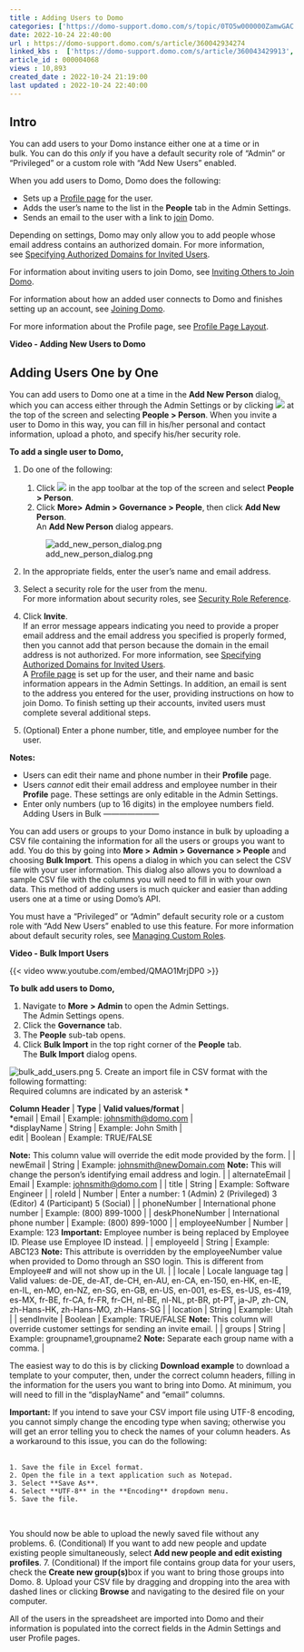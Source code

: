 ```yaml
---
title : Adding Users to Domo
categories: ['https://domo-support.domo.com/s/topic/0TO5w000000ZamwGAC']
date: 2022-10-24 22:40:00
url : https://domo-support.domo.com/s/article/360042934274
linked_kbs :  ['https://domo-support.domo.com/s/article/360043429913', 'https://domo-support.domo.com/s/article/360043429953', 'https://domo-support.domo.com/s/article/360042922754', 'https://domo-support.domo.com/s/article/360043429933', 'https://domo-support.domo.com/s/article/360043438893', 'https://domo-support.domo.com/s/article/360043429693', 'https://domo-support.domo.com/s/article/360042925494', 'https://domo-support.domo.com/s/article/360042934274', 'https://domo-support.domo.com/s/article/360043438953', 'https://domo-support.domo.com/s/article/360042934674', 'https://domo-support.domo.com/s/article/360042934534', 'https://domo-support.domo.com/s/topic/0TO5w000000ZamwGAC', 'https://domo-support.domo.com/s/article/360043438973', 'https://domo-support.domo.com/s/knowledge-base']
article_id : 000004068
views : 10,893
created_date : 2022-10-24 21:19:00
last updated : 2022-10-24 22:40:00
---
```




Intro
-----


You can add users to your Domo instance either one at a time or in bulk. You can do this *only* if you have a default security role of "Admin" or "Privileged" or a custom role with "Add New Users" enabled. 


When you add users to Domo, Domo does the following:



* Sets up a [Profile page](..\profile_page_layout\index.qmd "Profile Page") for the user.
* Adds the user's name to the list in the **People** tab in the Admin Settings.
* Sends an email to the user with a link to [join](http://wiki.domo.com/confluence/pages/viewpage.action?pageId=37466601 "Joining Domo") Domo.


Depending on settings, Domo may only allow you to add people whose email address contains an authorized domain. For more information, see [Specifying Authorized Domains for Invited Users](..\specifying_authorized_domains_for_invited_users\index.qmd "Specifying Authorized Domains for Invited Users").


For information about inviting users to join Domo, see [Inviting Others to Join Domo](..\inviting_others_to_join_domo\index.qmd "Inviting Others to Join Domo").


For information about how an added user connects to Domo and finishes setting up an account, see [Joining Domo](..\joining_domo\index.qmd "Joining Domo").


For more information about the Profile page, see [Profile Page Layout](..\profile_page_layout\index.qmd "Profile Page Layout").


**Video - Adding New Users to Domo**



Adding Users One by One
-----------------------


You can add users to Domo one at a time in the **Add New Person** dialog, which you can access either through the Admin Settings or by clicking ![](0.png) at the top of the screen and selecting **People > Person**. When you invite a user to Domo in this way, you can fill in his/her personal and contact information, upload a photo, and specify his/her security role.


**To add a single user to Domo,**


1. Do one of the following:


	1. Click ![](0.png) in the app toolbar at the top of the screen and select **People > Person**.
	2. Click **More****>**  **Admin > Governance > People**, then click **Add New Person**.  
	 An **Add New Person** dialog appears.  
	   
	 ![add_new_person_dialog.png](add_new_person_dialog.png)
2. In the appropriate fields, enter the user's name and email address.
3. Select a security role for the user from the menu.  
 For more information about security roles, see [Security Role Reference](..\default_security_role_reference\index.qmd "Security Role Reference").
4. Click **Invite**.  
 If an error message appears indicating you need to provide a proper email address and the email address you specified is properly formed, then you cannot add that person because the domain in the email address is not authorized. For more information, see [Specifying Authorized Domains for Invited Users](..\specifying_authorized_domains_for_invited_users\index.qmd "Specifying Authorized Domains for Invited Users").  
 A [Profile page](http://wiki.domo.com/confluence/display/DHCS/Viewing+and+managing+user+profiles "Profile Page Layout") is set up for the user, and their name and basic information appears in the Admin Settings. In addition, an email is sent to the address you entered for the user, providing instructions on how to join Domo. To finish setting up their accounts, invited users must complete several additional steps.
5. (Optional) Enter a phone number, title, and employee number for the user.


**Notes:**

* Users can edit their name and phone number in their **Profile** page.
* Users *cannot* edit their email address and employee number in their **Profile** page. These settings are only editable in the Admin Settings.
* Enter only numbers (up to 16 digits) in the employee numbers field.
 Adding Users in Bulk
---------------------


You can add users or groups to your Domo instance in bulk by uploading a CSV file containing the information for all the users or groups you want to add. You do this by going into **More >** **Admin > Governance > People** and choosing **Bulk Import**. This opens a dialog in which you can select the CSV file with your user information. This dialog also allows you to download a sample CSV file with the columns you will need to fill in with your own data. This method of adding users is much quicker and easier than adding users one at a time or using Domo's API. 


You must have a "Privileged" or "Admin" default security role or a custom role with "Add New Users" enabled to use this feature. For more information about default security roles, see [Managing Custom Roles](..\managing_custom_roles\index.qmd "Security Role Reference").


**Video - Bulk Import Users**


{{< video www.youtube.com/embed/QMAO1MrjDP0 >}}
 


**To bulk add users to Domo,**


1. Navigate to **More** **> Admin** to open the Admin Settings.  
 The Admin Settings opens.
2. Click the **Governance** tab.
3. The **People** sub-tab opens.
4. Click **Bulk Import** in the top right corner of the **People** tab.  
 The **Bulk Import** dialog opens.  
   
 ![bulk_add_users.png](bulk_add_users.png)
5. Create an import file in CSV format with the following formatting:  
 Required columns are indicated by an asterisk \*



| **Column Header** | **Type** | **Valid values/format** |
| \*email | Email | Example: [johnsmith@domo.com](mailto:johnsmith@domo.com) |
| \*displayName | String | Example: John Smith |
| edit | Boolean | Example: TRUE/FALSE
**Note:** This column value will override the edit mode provided by the form. |
| newEmail | String | Example: [johnsmith@newDomain.com](mailto:johnsmith@newDomain.com)
**Note:** This will change the person's identifying email address and login. |
| alternateEmail | Email | Example: [johnsmith@domo.com](mailto:johnsmith@domo.com) |
| title | String | Example: Software Engineer |
| roleId | Number | Enter a number: 1 (Admin) 2 (Privileged) 3 (Editor) 4 (Participant) 5 (Social) |
| phoneNumber | International phone number | Example: (800) 899-1000 |
| deskPhoneNumber | International phone number | Example: (800) 899-1000 |
| employeeNumber | Number | Example: 123
**Important:** Employee number is being replaced by Employee ID. Please use Employee ID instead. |
| employeeId | String | Example: ABC123
**Note:** This attribute is overridden by the employeeNumber value when provided to Domo through an SSO login. This is different from Employee# and will not show up in the UI. |
| locale | Locale language tag | Valid values: de-DE, de-AT, de-CH, en-AU, en-CA, en-150, en-HK, en-IE, en-IL, en-MO, en-NZ, en-SG, en-GB, en-US, en-001, es-ES, es-US, es-419, es-MX, fr-BE, fr-CA, fr-FR, fr-CH, nl-BE, nl-NL, pt-BR, pt-PT, ja-JP, zh-CN, zh-Hans-HK, zh-Hans-MO, zh-Hans-SG |
| location | String | Example: Utah |
| sendInvite | Boolean |  Example: TRUE/FALSE
**Note:** This column will override customer settings for sending an invite email. |
| groups | String | Example: groupname1,groupname2
**Note:** Separate each group name with a comma. |

  
   
 The easiest way to do this is by clicking **Download example** to download a template to your computer, then, under the correct column headers, filling in the information for the users you want to bring into Domo. At minimum, you will need to fill in the "displayName" and "email" columns.


**Important:** If you intend to save your CSV import file using UTF-8 encoding, you cannot simply change the encoding type when saving; otherwise you will get an error telling you to check the names of your column headers. As a workaround to this issue, you can do the following:   
  



	1. Save the file in Excel format.
	2. Open the file in a text application such as Notepad.
	3. Select **Save As**.
	4. Select **UTF-8** in the **Encoding** dropdown menu.
	5. Save the file.
 


You should now be able to upload the newly saved file without any problems.
6. (Conditional) If you want to add new people and update existing people simultaneously, select **Add new people and edit existing profiles**.
7. (Conditional) If the import file contains group data for your users, check the **Create new group(s)**box if you want to bring those groups into Domo.
8. Upload your CSV file by dragging and dropping into the area with dashed lines or clicking **Browse** and navigating to the desired file on your computer.


All of the users in the spreadsheet are imported into Domo and their information is populated into the correct fields in the Admin Settings and user Profile pages.